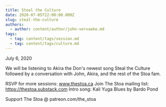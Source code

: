 ```yaml
---
title: Steal the Culture
date: 2020-07-05T22:00:00.000Z
slug: steal-the-culture
authors:
  - author: content/author/john-vervaeke.md
tags:
  - tag: content/tags/session.md
  - tag: content/tags/culture.md
---
```


July 6, 2020

We will be listening to Akira the Don's newest song Steal the Culture followed by a conversation with John, Akira, and the rest of the Stoa fam.

RSVP for more sessions: www.thestoa.ca
Join The Stoa mailing list: https://thestoa.substack.com
Intro song: Kali Yuga Blues by Bardo Pond

Support The Stoa @ patreon.com/the_stoa
